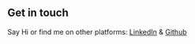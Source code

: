 ## Get in touch

Say Hi or find me on other platforms: [LinkedIn](https://www.linkedin.com/in/mayankrgehlot/) & [Github](https://github.com/mayank8903)

